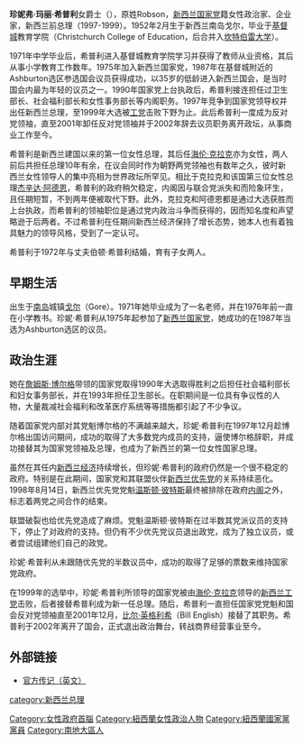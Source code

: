 {{NoteTA
|G1=People
|G2=Country
|1= zh-cn:新西兰; zh-hk:紐西蘭; zh-tw:紐西蘭;
}}
{{Infobox Officeholder
| honorific-prefix = [[尊敬的|尊敬的]]
| name             = 珍妮·希普利 女爵士
| original_name    = The Rt. Hon Dame Jenny Shipley
| honorific-suffix = DNZM
| image            = File:Jenny Shipley and Winnie Laban (crop).jpg
| caption          = 摄于2018年
| office           = {{flagicon|NZ}} 第36任[[新西兰总理|新西兰总理]]
| monarch          = [[伊丽莎白二世|伊丽莎白二世]]
| governor_general        = [[迈克尔·哈迪·博伊斯|迈克尔·哈迪·博伊斯]]
| deputy          = [[温斯顿·彼特斯|温斯顿·彼特斯]]<br>怀亚特·克里奇（Wyatt Creech）
| term_start    =1997年12月8日
| term_end      =1999年12月10日 
| predecessor   = [[詹姆斯·博尔格|詹姆斯·博尔格]]
| successor     = [[海伦·克拉克|海伦·克拉克]]
| birth_date    ={{birth date and age|1952|2|4}}
| birth_place   = {{NZD}}[[戈尔_(新西兰)|戈尔]]
| office2       =[[新西兰国会|新西兰国会]][[反对党|反对党]]领袖
| primeminister2       =[[海伦·克拉克|海伦·克拉克]]
| term_start2   =1999年12月10日
| term_end2     =2001年10月8日
| predecessor2  =[[海伦·克拉克|海伦·克拉克]]
| successor2    =[[比尔·英格利希|比尔·英格利希]]
| office3       =[[新西兰国家党|新西兰国家党]]领袖
| term_start3   =1997年12月8日
| term_end3     =2001年10月8日
| predecessor3  =[[詹姆斯·博尔格|詹姆斯·博尔格]]
| successor3    =[[比尔·英格利希|比尔·英格利希]]
| constituency_MP4 = Rakaia选区议员
| parliament4      = 新西兰众议院
| term_start4      = 1990年10月27日
|term_end4        = 2002年7月27日
|predecessor4     = 选区建立
|successor4       = Brian Connell
|constituency_MP5 =Ashburton选区议员
|parliament5     = 新西兰众议院
|term_start5      = 1987年8月15日
|term_end5        = 1990年10月27日
|predecessor5     = Rob Talbot
|successor5       = 选区撤销
|birth_name       = 珍妮弗·玛丽·罗布森<br>Jennifer Mary Robson
|birth_date       = {{birth date and age|1952|2|4|df=y}}
|birth_place      = 新西兰戈尔
| death_date    =
| death_place   =
| religion      =[[长老教会|长老教会]]
| spouse        =伯顿·希普利（Burton Shipley）
| children      =2
| party         =[[新西兰国家党|新西兰国家党]]
}}
 
'''珍妮弗·玛丽·希普利'''女爵士（{{lang-en|'''Dame Jennifer Mary Shipley'''}}）{{BD|1952年|2月4日|}}，原姓Robson，[[新西兰|新西兰]][[新西兰国家党|国家党]]籍女性政治家、企业家，新西兰前总理（1997-1999）。1952年2月生于新西兰南岛戈尔，毕业于[[基督城|基督城]]教育学院（Christchurch College of Education，后合并入[[坎特伯雷大学|坎特伯雷大学]]）。

1971年中学毕业后，希普利进入基督城教育学院学习并获得了教师从业资格，其后从事小学教育工作数年。1975年加入新西兰国家党，1987年在基督城附近的Ashburton选区参选国会议员获得成功，以35岁的低龄进入新西兰国会，是当时国会内最为年轻的议员之一。1990年国家党上台执政后，希普利接连担任过卫生部长、社会福利部长和女性事务部长等内阁职务。1997年竞争到国家党领导权并出任新西兰总理，至1999年大选被[[新西兰工党|工党]]击败下野为止。此后希普利一度成为反对党领袖，直至2001年卸任反对党领袖并于2002年辞去议员职务离开政坛，从事商业工作至今。

希普利是新西兰建国以来的第一位女性总理，其后任[[海伦·克拉克|海伦·克拉克]]亦为女性，两人前后共担任总理10年有余，在议会同时作为朝野两党领袖也有数年之久，彼时新西兰女性领导人的集中亮相为世界政坛所罕见。相比于克拉克和该国第三位女性总理[[杰辛达·阿德恩|杰辛达·阿德恩]]，希普利的政府稍欠稳定，内阁因与联合党派失和而险象环生，且任期短暂，不到两年便被取代下野。此外，克拉克和阿德恩都是通过大选获胜而上台执政，而希普利的领袖职位是通过党内政治斗争而获得的，因而知名度和声望略逊于后两者。不过希普利在任期间新西兰经济保持了增长态势，她本人也有着独具魅力的领导风格，受到了一定认可。

希普利于1972年与丈夫伯顿·希普利结婚，育有子女两人。

== 早期生活 ==
出生于[[南岛|南岛]]城镇[[戈尔_(新西兰)|戈尔]]（Gore）。1971年她毕业成为了一名老师，并在1976年前一直在小学教书。珍妮·希普利从1975年起参加了[[新西兰国家党|新西兰国家党]]，她成功的在1987年当选为Ashburton选区的议员。

== 政治生涯 ==
她在[[詹姆斯·博尔格|詹姆斯·博尔格]]带领的国家党取得1990年大选取得胜利之后担任社会福利部长和妇女事务部长，并在1993年担任卫生部长。在职期间是一位具有争议性的人物，大量裁减社会福利和改革医疗系统等等措施都引起了不少争议。

随着国家党内部对其党魁博尔格的不满越来越大，珍妮·希普利在1997年12月趁博尔格出国访问期间，成功的取得了大多数党内成员的支持，逼使博尔格辞职，并成功接替其为国家党领袖及总理，也成为了新西兰的第一位女性国家总理。

虽然在其任内[[新西兰经济|新西兰经济]]持续增长，但珍妮·希普利的政府仍然是一个很不稳定的政府。特别是在此期间，国家党和其联盟伙伴[[新西兰优先党|新西兰优先党]]的关系持续恶化。1998年8月14日，新西兰优先党党魁[[温斯顿·彼特斯|温斯顿·彼特斯]]最终被排除在政府[[内阁|内阁]]之外，标志着两党之间合作的结束。

联盟破裂也给优先党造成了麻烦。党魁温斯顿·彼特斯在过半数其党派议员的支持下，停止了对政府的支持。但仍有不少优先党议员退出政党，成为了独立议员，或者尝试组建他们自己的政党。

珍妮·希普利从未跟随优先党的半数议员中，成功的取得了足够的票数来维持国家党政府。

在1999年的选举中，珍妮·希普利所领导的国家党被由[[海伦·克拉克|海伦·克拉克]]领导的[[新西兰工党|新西兰工党]]击败，后者接替希普利成为新一任总理。随后，希普利一直担任国家党党魁和国会反对党领袖直至2001年12月，[[比尔·英格利希|比尔·英格利希]]（Bill English）接替了其职务。希普利于2002年离开了国会，正式退出政治舞台，转战商界经营事业至今。

==外部链接==
*[https://web.archive.org/web/20040212121546/http://www.primeminister.govt.nz/oldpms/1997-99shipley.html 官方传记（英文）]

{{start box}}
{{succession box|[[詹姆斯·博尔格|詹姆斯·博尔格]]|[[海伦·克拉克|海伦·克拉克]]|[[新西兰总理|新西兰总理]]|1997年-1999年}}
{{end box}}
{{新西兰总理}}
{{Authority control}}
{{DEFAULTSORT:Shipley, Jenny}}
[[category:新西兰总理|category:新西兰总理]]
[[Category:女性政府首腦|Category:女性政府首腦]]
[[Category:紐西蘭女性政治人物|Category:紐西蘭女性政治人物]]
[[Category:紐西蘭國家黨黨員|Category:紐西蘭國家黨黨員]]
[[Category:南地大區人|Category:南地大區人]]